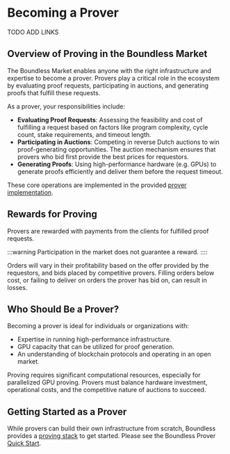 # Becoming a Prover

TODO ADD LINKS

## Overview of Proving in the Boundless Market

The Boundless Market enables anyone with the right infrastructure and expertise to become a prover. Provers play a critical role in the ecosystem by evaluating proof requests, participating in auctions, and generating proofs that fulfill these requests.

As a prover, your responsibilities include:

* **Evaluating Proof Requests**: Assessing the feasibility and cost of fulfilling a request based on factors like program complexity, cycle count, stake requirements, and timeout length.
* **Participating in Auctions**: Competing in reverse Dutch auctions to win proof-generating opportunities. The auction mechanism ensures that provers who bid first provide the best prices for requestors.
* **Generating Proofs**: Using high-performance hardware (e.g. GPUs) to generate proofs efficiently and deliver them before the request timeout.

These core operations are implemented in the provided [prover implementation](/prove/proving-stack).

## Rewards for Proving

Provers are rewarded with payments from the clients for fulfilled proof requests.

:::warning
Participation in the market does not guarantee a reward.
::::

Orders will vary in their profitability based on the offer provided by the requestors, and bids placed by competitive provers.
Filling orders below cost, or failing to deliver on orders the prover has bid on, can result in losses.

## Who Should Be a Prover?

Becoming a prover is ideal for individuals or organizations with:

* Expertise in running high-performance infrastructure.
* GPU capacity that can be utilized for proof generation.
* An understanding of blockchain protocols and operating in an open market.

Proving requires significant computational resources, especially for parallelized GPU proving.
Provers must balance hardware investment, operational costs, and the competitive nature of auctions to succeed.

## Getting Started as a Prover

While provers can build their own infrastructure from scratch, Boundless provides a [proving stack](/prove/proving-stack) to get started.
Please see the Boundless Prover [Quick Start](/prove/quick-start).
